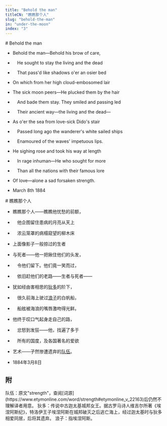 ```yaml
---
title: "Behold the man"
titleCN: "瞧瞧那个人"
slug: "behold-the-man"
in: "under-the-moon"
index: "3"
---
```


<PoemContent>

<PoemSection>
# Behold the man

- Behold the man—Behold his brow of care,
-  He sought to stay the living and the dead
-  That pass'd like shadows o'er an osier bed
- On which from her high cloud-embosomed lair
- The sick moon peers—He plucked them by the hair
-  And bade them stay. They smiled and passing led
-  Their ancient way—the living and the dead—
- As o'er the sea from love-sick Dido's stair
-  Passed long ago the wanderer's white sailed ships
-  Enamoured of the waves' impetuous lips.
- He sighing rose and took his way at length
-  In rage inhuman—He who sought for more
-  Than all the nations with their famous lore
- Of love—alone a sad forsaken strength.

- March 8th 1884
</PoemSection>

<PoemSection>
# 瞧瞧那个人 

- 瞧瞧那个人——瞧瞧他忧愁的前额，
- 　他企图留住患病的月亮从天上
- 　浓云笼罩的病榻窥望的柳木床
- 上面像影子一般掠过的生者
- 与死者——他一把揪住他们的头发，
- 　令他们留下。他们竟一笑而过，
- 　依旧赶他们的老路——生者与死者——
- 犹如经由害相思的[狄多](#2)的阶下，
- 　很久前海上驶过[浪子](#3)的白帆船，
- 　船舷被海浪的嘴唇激吻得光鲜。
- 他终于叹口气起身走自己的路，
- 　忿怒到发狂——他，找遍了多于
- 　所有的国度，及各国著名的爱欲
- 艺术——孑然惨遭遗弃的[队伍](#1)。

- 1884年3月8日
</PoemSection>

</PoemContent>

## 附

<PoemAppendix source="维护者注——">
<PoemFootnote index={1}>
队伍：原文"strength"，查阅[词源](https://www.etymonline.com/word/strength#etymonline_v_22163)后仍然不理解译者用意。
</PoemFootnote>
</PoemAppendix>

<PoemAppendix source="叶芝诗集（增订本） 2018 ——">
<PoemFootnote index={2}>
狄多：传说中古迦太基城邦女王。据古罗马诗人维吉尔所著《埃涅阿斯纪》，特洛伊王子埃涅阿斯在城邦破灭之后逃亡海上，经过迦太基时与狄多相爱同居，后将其遗弃。
</PoemFootnote>
<PoemFootnote index={3}>
浪子：指埃涅阿斯。
</PoemFootnote>
</PoemAppendix>

<PoemTranslator translator="傅浩"/>
